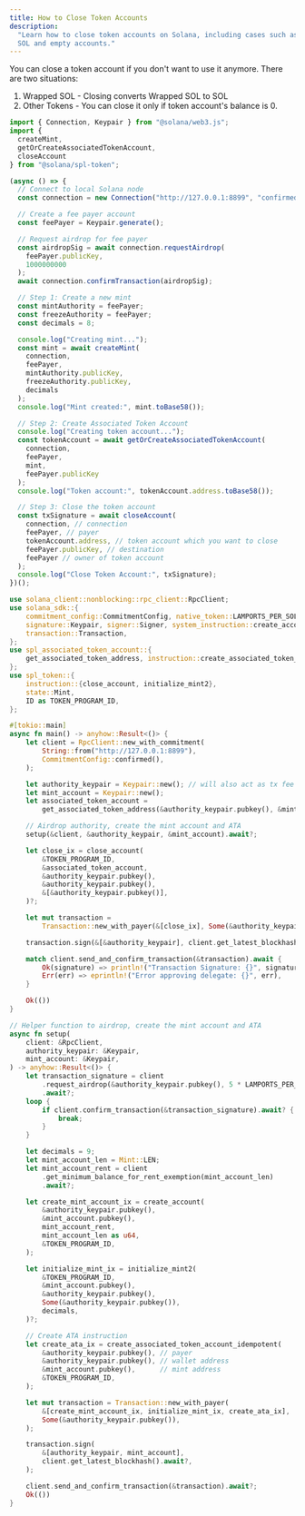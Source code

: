 ```yaml
---
title: How to Close Token Accounts
description:
  "Learn how to close token accounts on Solana, including cases such as Wrapped
  SOL and empty accounts."
---
```


You can close a token account if you don't want to use it anymore. There are two
situations:

1. Wrapped SOL - Closing converts Wrapped SOL to SOL
2. Other Tokens - You can close it only if token account's balance is 0.

<CodeTabs >

```typescript !! title="Legacy"
import { Connection, Keypair } from "@solana/web3.js";
import {
  createMint,
  getOrCreateAssociatedTokenAccount,
  closeAccount
} from "@solana/spl-token";

(async () => {
  // Connect to local Solana node
  const connection = new Connection("http://127.0.0.1:8899", "confirmed");

  // Create a fee payer account
  const feePayer = Keypair.generate();

  // Request airdrop for fee payer
  const airdropSig = await connection.requestAirdrop(
    feePayer.publicKey,
    1000000000
  );
  await connection.confirmTransaction(airdropSig);

  // Step 1: Create a new mint
  const mintAuthority = feePayer;
  const freezeAuthority = feePayer;
  const decimals = 8;

  console.log("Creating mint...");
  const mint = await createMint(
    connection,
    feePayer,
    mintAuthority.publicKey,
    freezeAuthority.publicKey,
    decimals
  );
  console.log("Mint created:", mint.toBase58());

  // Step 2: Create Associated Token Account
  console.log("Creating token account...");
  const tokenAccount = await getOrCreateAssociatedTokenAccount(
    connection,
    feePayer,
    mint,
    feePayer.publicKey
  );
  console.log("Token account:", tokenAccount.address.toBase58());

  // Step 3: Close the token account
  const txSignature = await closeAccount(
    connection, // connection
    feePayer, // payer
    tokenAccount.address, // token account which you want to close
    feePayer.publicKey, // destination
    feePayer // owner of token account
  );
  console.log("Close Token Account:", txSignature);
})();
```

```rust !! title="Rust"
use solana_client::nonblocking::rpc_client::RpcClient;
use solana_sdk::{
    commitment_config::CommitmentConfig, native_token::LAMPORTS_PER_SOL, program_pack::Pack,
    signature::Keypair, signer::Signer, system_instruction::create_account,
    transaction::Transaction,
};
use spl_associated_token_account::{
    get_associated_token_address, instruction::create_associated_token_account_idempotent,
};
use spl_token::{
    instruction::{close_account, initialize_mint2},
    state::Mint,
    ID as TOKEN_PROGRAM_ID,
};

#[tokio::main]
async fn main() -> anyhow::Result<()> {
    let client = RpcClient::new_with_commitment(
        String::from("http://127.0.0.1:8899"),
        CommitmentConfig::confirmed(),
    );

    let authority_keypair = Keypair::new(); // will also act as tx fee payer
    let mint_account = Keypair::new();
    let associated_token_account =
        get_associated_token_address(&authority_keypair.pubkey(), &mint_account.pubkey());

    // Airdrop authority, create the mint account and ATA
    setup(&client, &authority_keypair, &mint_account).await?;

    let close_ix = close_account(
        &TOKEN_PROGRAM_ID,
        &associated_token_account,
        &authority_keypair.pubkey(),
        &authority_keypair.pubkey(),
        &[&authority_keypair.pubkey()],
    )?;

    let mut transaction =
        Transaction::new_with_payer(&[close_ix], Some(&authority_keypair.pubkey()));

    transaction.sign(&[&authority_keypair], client.get_latest_blockhash().await?);

    match client.send_and_confirm_transaction(&transaction).await {
        Ok(signature) => println!("Transaction Signature: {}", signature),
        Err(err) => eprintln!("Error approving delegate: {}", err),
    }

    Ok(())
}

// Helper function to airdrop, create the mint account and ATA
async fn setup(
    client: &RpcClient,
    authority_keypair: &Keypair,
    mint_account: &Keypair,
) -> anyhow::Result<()> {
    let transaction_signature = client
        .request_airdrop(&authority_keypair.pubkey(), 5 * LAMPORTS_PER_SOL)
        .await?;
    loop {
        if client.confirm_transaction(&transaction_signature).await? {
            break;
        }
    }

    let decimals = 9;
    let mint_account_len = Mint::LEN;
    let mint_account_rent = client
        .get_minimum_balance_for_rent_exemption(mint_account_len)
        .await?;

    let create_mint_account_ix = create_account(
        &authority_keypair.pubkey(),
        &mint_account.pubkey(),
        mint_account_rent,
        mint_account_len as u64,
        &TOKEN_PROGRAM_ID,
    );

    let initialize_mint_ix = initialize_mint2(
        &TOKEN_PROGRAM_ID,
        &mint_account.pubkey(),
        &authority_keypair.pubkey(),
        Some(&authority_keypair.pubkey()),
        decimals,
    )?;

    // Create ATA instruction
    let create_ata_ix = create_associated_token_account_idempotent(
        &authority_keypair.pubkey(), // payer
        &authority_keypair.pubkey(), // wallet address
        &mint_account.pubkey(),      // mint address
        &TOKEN_PROGRAM_ID,
    );

    let mut transaction = Transaction::new_with_payer(
        &[create_mint_account_ix, initialize_mint_ix, create_ata_ix],
        Some(&authority_keypair.pubkey()),
    );

    transaction.sign(
        &[authority_keypair, mint_account],
        client.get_latest_blockhash().await?,
    );

    client.send_and_confirm_transaction(&transaction).await?;
    Ok(())
}
```

</CodeTabs>
